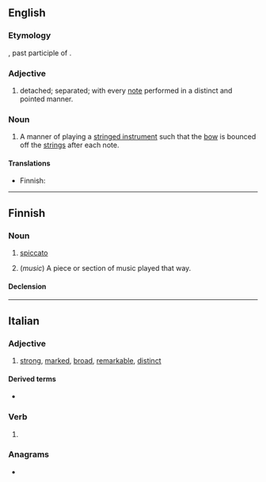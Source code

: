 ==English==

===Etymology===
{{etyl|it|en}}, past participle of {{m|it|spicare||to detach, to separate}}.

===Adjective===
{{en-adj}}

# {{lb|en|music}} detached; separated; with every [[note]] performed in a distinct and pointed manner.

===Noun===
{{en-noun}}

# {{lb|en|music}} A manner of playing a [[stringed instrument]] such that the [[bow]] is bounced off the [[string|strings]] after each note.

====Translations====
{{trans-top|manner of playing}}
* Finnish: {{t+|fi|spiccato}}
{{trans-mid}}
{{trans-bottom}}

----

==Finnish==

===Noun===
{{fi-noun}}

# {{lb|fi|music}} [[#English|spiccato]] {{gloss|manner of playing a stringed instrument}}
# (''music'') A piece or section of music played that way.

====Declension====
{{fi-decl-palvelu|spiccato|a}}

----

==Italian==

===Adjective===
{{it-adj|spiccat}}

# [[strong]], [[marked]], [[broad]], [[remarkable]], [[distinct]]

====Derived terms====
* {{l|it|spiccatamente}}

===Verb===
{{it-pp|spiccat}}

# {{past participle of|spiccare|lang=it|nocat=1}}

===Anagrams===
* {{l|it|postacci}}